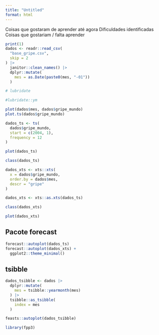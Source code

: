 ```yaml
---
title: "Untitled"
format: html
---
```


Coisas que gostaram de aprender até agora
Dificuldades identificadas
Coisas que gostariam / falta aprender


```r

print(1)
dados <- readr::read_csv(
  "base_gripe.csv",
  skip = 2
) |>
  janitor::clean_names() |>
  dplyr::mutate(
    mes = as.Date(paste0(mes, "-01"))
  )

# lubridate

#lubridate::ym
```


```r
plot(dados$mes, dados$gripe_mundo)
plot.ts(dados$gripe_mundo)

dados_ts <- ts(
  dados$gripe_mundo,
  start = c(2004, 1),
  frequency = 12
)

plot(dados_ts)

class(dados_ts)

```


```r
dados_xts <- xts::xts(
  x = dados$gripe_mundo,
  order.by = dados$mes,
  descr = "gripe"
)

dados_xts <- xts::as.xts(dados_ts)

class(dados_xts)

plot(dados_xts)
```

## Pacote forecast

```r

forecast::autoplot(dados_ts)
forecast::autoplot(dados_xts) +
  ggplot2::theme_minimal()

```

## tsibble


```r

dados_tsibble <- dados |>
  dplyr::mutate(
    mes = tsibble::yearmonth(mes)
  ) |>
  tsibble::as_tsibble(
    index = mes
  )

```


```r

feasts::autoplot(dados_tsibble)

library(fpp3)

```